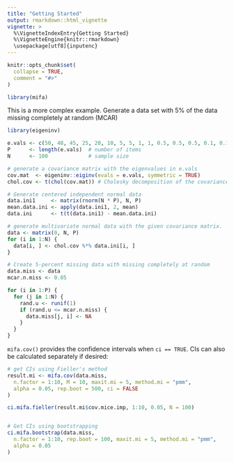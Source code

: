 ```yaml
---
title: "Getting Started"
output: rmarkdown::html_vignette
vignette: >
  %\VignetteIndexEntry{Getting Started}
  %\VignetteEngine{knitr::rmarkdown}
  \usepackage[utf8]{inputenc}
---
```


```r
knitr::opts_chunk$set(
  collapse = TRUE,
  comment = "#>"
)
```

```r
library(mifa)
```

This is a more complex example. 
Generate a data set with 5% of the data missing completely at random (MCAR)

```r

library(eigeninv)

e.vals <- c(50, 48, 45, 25, 20, 10, 5, 5, 1, 1, 0.5, 0.5, 0.5, 0.1, 0.1) # eigenvalues
P      <- length(e.vals)  # number of items
N      <- 100             # sample size

# generate a covariance matrix with the eigenvalues in e.vals
cov.mat  <- eigeninv::eiginv(evals = e.vals, symmetric = TRUE) 
chol.cov <- t(chol(cov.mat)) # Cholesky decomposition of the covariance matrix

# Generate centered independent normal data
data.ini1     <- matrix(rnorm(N * P), N, P)
mean.data.ini <- apply(data.ini1, 2, mean)
data.ini      <- t(t(data.ini1) - mean.data.ini)

# generate multivariate normal data with the given covariance matrix.
data <- matrix(0, N, P)
for (i in 1:N) {
  data[i, ] <- chol.cov %*% data.ini[i, ]
}

# Create 5-percent missing data with missing completely at random
data.miss <- data
mcar.n.miss <- 0.05

for (i in 1:P) {
  for (j in 1:N) {
    rand.u <- runif(1)
    if (rand.u <= mcar.n.miss) {
      data.miss[j, i] <- NA
    }
  }
}
```

`mifa.cov()` provides the confidence intervals when `ci == TRUE`. 
CIs can also be calculated separately if desired:

```r

# get CIs using Fieller's method
result.mi <- mifa.cov(data.miss,
  n.factor = 1:10, M = 10, maxit.mi = 5, method.mi = "pmm",
  alpha = 0.05, rep.boot = 500, ci = FALSE
)

ci.mifa.fieller(result.mi$cov.mice.imp, 1:10, 0.05, N = 100)


# Get CIs using bootstrapping
ci.mifa.bootstrap(data.miss, 
  n.factor = 1:10, rep.boot = 100, maxit.mi = 5, method.mi = "pmm", 
  alpha = 0.05
)

```
